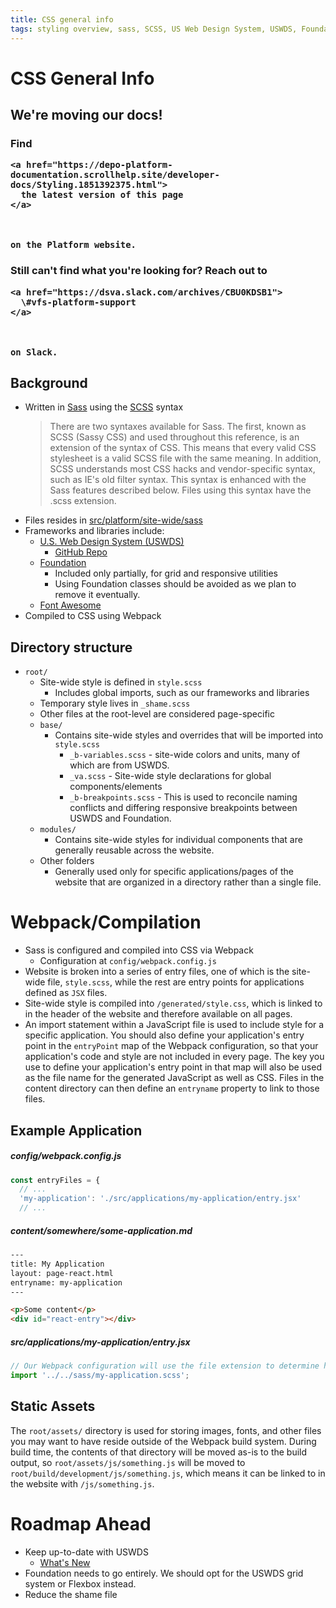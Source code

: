 ```yaml
---
title: CSS general info
tags: styling overview, sass, SCSS, US Web Design System, USWDS, Foundation, Font Awesome
---
```


# CSS General Info

<div class="deprecation-message">
  <h2>We're moving our docs!</h2>

  <h3>
    Find 

    <a href="https://depo-platform-documentation.scrollhelp.site/developer-docs/Styling.1851392375.html">
      the latest version of this page
    </a>

     

    on the Platform website.
  </h3>

  <h3>
    Still can't find what you're looking for? Reach out to 

    <a href="https://dsva.slack.com/archives/CBU0KDSB1">
      \#vfs-platform-support
    </a>

     

    on Slack.
  </h3>
</div>

## Background

- Written in [Sass](http://sass-lang.com/) using the [SCSS](http://sass-lang.com/documentation/file.SASS_REFERENCE.html) syntax
  > There are two syntaxes available for Sass. The first, known as SCSS (Sassy CSS) and used throughout this reference, is an extension of the syntax of CSS. This means that every valid CSS stylesheet is a valid SCSS file with the same meaning. In addition, SCSS understands most CSS hacks and vendor-specific syntax, such as IE's old filter syntax. This syntax is enhanced with the Sass features described below. Files using this syntax have the .scss extension.
- Files resides in [src/platform/site-wide/sass](https://github.com/department-of-veterans-affairs/vets-website/tree/main/src/platform/site-wide/sass)
- Frameworks and libraries include:
  - [U.S. Web Design System (USWDS)](https://designsystem.digital.gov/)
    - [GitHub Repo](https://github.com/uswds/uswds)
  - [Foundation](https://foundation.zurb.com/sites/docs/v/5.5.3/)
    - Included only partially, for grid and responsive utilities
    - Using Foundation classes should be avoided as we plan to remove it eventually.
  - [Font Awesome](http://fontawesome.io/)
- Compiled to CSS using Webpack

## Directory structure

- `root/`
  - Site-wide style is defined in `style.scss`
    - Includes global imports, such as our frameworks and libraries
  - Temporary style lives in `_shame.scss`
  - Other files at the root-level are considered page-specific
  - `base/`
    - Contains site-wide styles and overrides that will be imported into `style.scss`
      - `_b-variables.scss` - site-wide colors and units, many of which are from USWDS.
      - `_va.scss` - Site-wide style declarations for global components/elements
      - `_b-breakpoints.scss` - This is used to reconcile naming conflicts and differing responsive breakpoints between USWDS and Foundation.
  - `modules/`
    - Contains site-wide styles for individual components that are generally reusable across the website.
  - Other folders
    - Generally used only for specific applications/pages of the website that are organized in a directory rather than a single file.

# Webpack/Compilation

- Sass is configured and compiled into CSS via Webpack
  - Configuration at `config/webpack.config.js`
- Website is broken into a series of entry files, one of which is the site-wide file, `style.scss`, while the rest are entry points for applications defined as `JSX` files.
- Site-wide style is compiled into `/generated/style.css`, which is linked to in the header of the website and therefore available on all pages.
- An import statement within a JavaScript file is used to include style for a specific application. You should also define your application's entry point in the `entryPoint` map of the Webpack configuration, so that your application's code and style are not included in every page. The key you use to define your application's entry point in that map will also be used as the file name for the generated JavaScript as well as CSS. Files in the content directory can then define an `entryname` property to link to those files.

## Example Application

##### config/webpack.config.js

```js
const entryFiles = {
  // ...
  'my-application': './src/applications/my-application/entry.jsx'
  // ...
```

##### content/somewhere/some-application.md

```html
---
title: My Application
layout: page-react.html
entryname: my-application
---

<p>Some content</p>
<div id="react-entry"></div>
```

##### src/applications/my-application/entry.jsx

```js
// Our Webpack configuration will use the file extension to determine how to handle that import, which in our case is to compile it into a CSS file.
import '../../sass/my-application.scss';
```

## Static Assets

The `root/assets/` directory is used for storing images, fonts, and other files you may want to have reside outside of the Webpack build system. During build time, the contents of that directory will be moved as-is to the build output, so `root/assets/js/something.js` will be moved to `root/build/development/js/something.js`, which means it can be linked to in the website with `/js/something.js`.

# Roadmap Ahead

- Keep up-to-date with USWDS
  - [What's New](https://designsystem.digital.gov/whats-new/)
- Foundation needs to go entirely. We should opt for the USWDS grid system or Flexbox instead.
- Reduce the shame file
